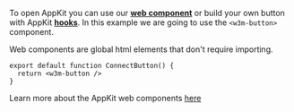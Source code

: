 To open AppKit you can use our [**web component**](../../core/components.mdx) or build your own button with AppKit [**hooks**](../../core/hooks.mdx#useweb3modal).
In this example we are going to use the `<w3m-button>` component.

Web components are global html elements that don't require importing.

```tsx
export default function ConnectButton() {
  return <w3m-button />
}
```

Learn more about the AppKit web components [here](../../core/components.mdx)
